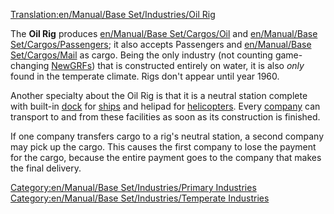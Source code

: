 [[Translation:en/Manual/Base Set/Industries/Oil Rig]]

{{en/Manual/Base Set/Industries/Industries|image=en/Manual/Base Set/Industries/Oilrig.png
|name=Oil Rig
|climates=[[en/Manual/Climates]].
|accepts=[[en/Manual/Base Set/Cargos/Passengers]], [[en/Manual/Base Set/Cargos/Mail]].
|produces=[[en/Manual/Base Set/Cargos/Oil]], Passengers.
}}

The '''Oil Rig''' produces [[en/Manual/Base Set/Cargos/Oil]] and [[en/Manual/Base Set/Cargos/Passengers]]; it also accepts Passengers and [[en/Manual/Base Set/Cargos/Mail]] as cargo. Being the only industry (not counting game-changing [[en/Manual/NewGRF|NewGRFs]]) that is constructed entirely on water, it is also ''only'' found in the temperate climate. Rigs don't appear until year 1960.

Another specialty about the Oil Rig is that it is a neutral station complete with built-in [[en/Manual/Water Transport Tiles|dock]] for [[en/Manual/Ships|ships]] and helipad for [[en/Manual/Aircraft|helicopters]]. Every [[en/Manual/Transport company|company]] can transport to and from these facilities as soon as its construction is finished.

If one company transfers cargo to a rig's neutral station, a second company may pick up the cargo. This causes the first company to lose the payment for the cargo, because the entire payment goes to the company that makes the final delivery.

{{en/Manual/Base Set/Industries/Navbox Industries}}

[[Category:en/Manual/Base Set/Industries/Primary Industries]]
[[Category:en/Manual/Base Set/Industries/Temperate Industries]]